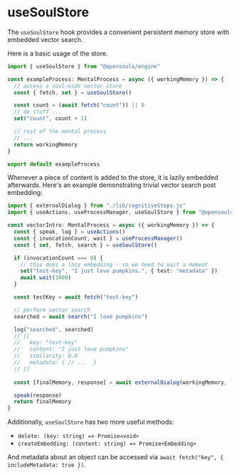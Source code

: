 # useSoulStore

The `useSoulStore` hook provides a convenient persistent memory store with embedded vector search.

Here is a basic usage of the store.

```typescript filename="exampleProcess.ts" {1,5-9}
import { useSoulStore } from "@opensouls/engine"

const exampleProcess: MentalProcess = async ({ workingMemory }) => {
  // access a soul-wide vector store
  const { fetch, set } = useSoulStore()

  const count = (await fetch("count")) || 0
  // do stuff ...
  set("count", count + 1)

  // rest of the mental process
  // ...
  return workingMemory
}

export default exampleProcess
```

Whenever a piece of content is added to the store, it is lazily embedded afterwards. Here's an example demonstrating trivial vector search post embedding:

```typescript filename="vectorIntro.ts" {4-26}
import { externalDialog } from "./lib/cognitiveSteps.js"
import { useActions, useProcessManager, useSoulStore } from "@opensouls/engine"

const vectorIntro: MentalProcess = async ({ workingMemory }) => {
  const { speak, log } = useActions()
  const { invocationCount, wait } = useProcessManager()
  const { set, fetch, search } = useSoulStore()

  if (invocationCount === 0) {
    // this does a lazy embedding - so we need to wait a moment
    set("test-key", "I just love pumpkins.", { test: "metadata" })
    await wait(1000)
  }

  const testKey = await fetch("test-key")

  // perform vector search
  searched = await search("I love pumpkins")

  log("searched", searched)
  // [{
  //   key: "test-key"
  //   content: "I just love pumpkins"
  //   similarity: 0.8
  //   metadata: { // ...  }
  // }]
  
  const [finalMemory, response] = await externalDialog(workingMemory, `Communicate the following: ${testKey}`)

  speak(response)
  return finalMemory
}
```

Additionally, `useSoulStore` has two more useful methods:
- `delete: (key: string) => Promise<void>`
- `createEmbedding: (content: string) => Promise<Embedding>`

And metadata about an object can be accessed via `await fetch("key", { includeMetadata: true })`.